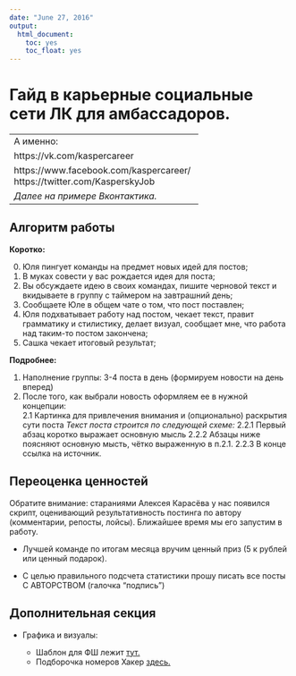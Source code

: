 ```yaml
---
date: "June 27, 2016"
output:
  html_document:
    toc: yes
    toc_float: yes
---
```

 
Гайд в карьерные социальные сети ЛК для амбассадоров.
============
 
-----------------------------------------------
А именно:
 
https://vk.com/kaspercareer 
 
https://www.facebook.com/kaspercareer/
https://twitter.com/KasperskyJob
 
*Далее на примере Вконтактика.*
-----------------------------------------------
 
Алгоритм работы
---------
 
**Коротко:**
 
0. Юля пингует команды на предмет новых идей для постов;
1. В муках совести у вас рождается идея для поста;
2. Вы обсуждаете идею в своих командах, пишите черновой текст и вкидываете в группу с таймером на завтрашний день;
3. Сообщаете Юле в общем чате о том, что пост поставлен;
4. Юля подхватывает работу над постом, чекает текст, правит грамматику и стилистику, делает визуал, сообщает мне, что работа над таким-то постом закончена;
5. Сашка чекает итоговый результат;
 
**Подробнее:**
 
1. Наполнение группы: 3-4 поста в день (формируем новости на день вперед)
2. После того, как выбрали новость оформляем ее в нужной концепции:   
2.1 Картинка для привлечения внимания и (опционально) раскрытия сути поста 
*Текст поста строится по следующей схеме:* 
2.2.1 Первый абзац коротко выражает основную мысль 
2.2.2 Абзацы ниже поясняют основную мысть, чётко выраженную в п.2.1. 
2.2.3 В конце ссылка на источник.
 
Переоценка ценностей
----------
 
Обратите внимание: стараниями Алексея Карасёва у нас появился скрипт, оценивающий результативность постинга по автору (комментарии, репосты, лойсы). Ближайшее время мы его запустим в работу. 
 
* Лучшей команде по итогам месяца вручим ценный приз (5 к рублей или ценный подарок).
 
* С целью правильного подсчета статистики прошу писать все посты С АВТОРСТВОМ (галочка "подпись")
 
Дополнительная секция
----------------------------------------
 
* Графика и визуалы:
 
     * Шаблон для ФШ лежит [тут.](https://cloud.mail.ru/public/VhVT/GWzWRKC3o)
     * Подборочка номеров Хакер [здесь.](https://cloud.mail.ru/public/AvYu/tfAEgyx6i)
 